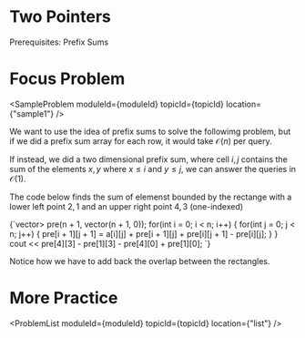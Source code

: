 


<Sidebar moduleId={moduleId} /> 

# Two Pointers

Prerequisites: Prefix Sums

# Focus Problem

<SampleProblem  moduleId={moduleId} topicId={topicId} location={"sample1"} /> 

We want to use the idea of prefix sums to solve the followimg problem, but if we did a prefix sum array for each row, 
it would take $\mathcal{O}(n)$ per query. 

If instead, we did a two dimensional prefix sum, where cell ${i, j}$ contains the sum of the elements ${x, y}$
where $x \leq i$ and $y \leq j$, we can answer the queries in $\mathcal{O}(1)$. 

The code below finds the sum of elemenst bounded by the rectange with a lower left point ${2, 1}$ and an upper right
point ${4, 3}$ (one-indexed)

<div style={{ transform: 'translateX(150px)' }}>
  <SyntaxHighlighter language="cpp" style={okaidia}>
{`vector<vector<int>> pre(n + 1, vector<int>(n + 1, 0)); 
for(int i = 0; i < n; i++) {
    for(int j = 0; j < n; j++) {
        pre[i + 1][j + 1] = a[i][j] + pre[i + 1][j] + pre[i][j + 1] - pre[i][j]; 
    }
}
cout << pre[4][3] - pre[1][3] - pre[4][0] + pre[1][0]; 
`}
  </SyntaxHighlighter>
</div>

Notice how we have to add back the overlap between the rectangles. 

# More Practice 

<ProblemList  moduleId={moduleId} topicId={topicId} location={"list"} /> 

<TopicProgress moduleId={moduleId} topicId={topicId} />





